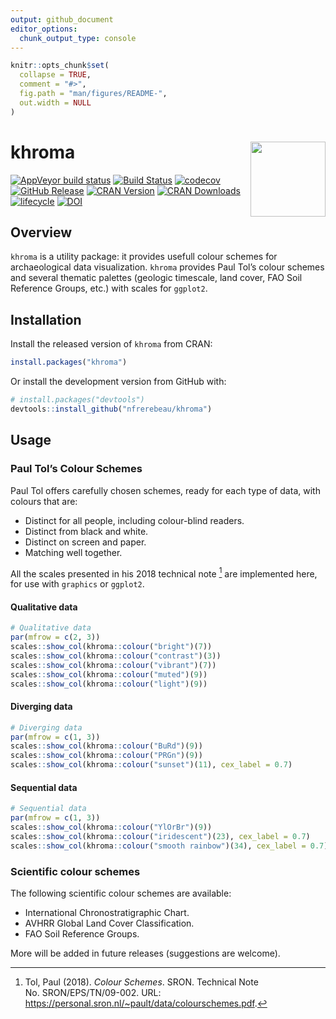 ```yaml
---
output: github_document
editor_options: 
  chunk_output_type: console
---
```


<!-- README.md is generated from README.Rmd. Please edit that file -->

```r
knitr::opts_chunk$set(
  collapse = TRUE,
  comment = "#>",
  fig.path = "man/figures/README-",
  out.width = NULL
)
```

# khroma <img width=120px src="man/figures/logo.png" align="right" />

[![AppVeyor build status](https://ci.appveyor.com/api/projects/status/github/nfrerebeau/khroma?branch=master&svg=true)](https://ci.appveyor.com/project/nfrerebeau/khroma)
[![Build Status](https://travis-ci.org/nfrerebeau/khroma.svg?branch=master)](https://travis-ci.org/nfrerebeau/khroma)
[![codecov](https://codecov.io/gh/nfrerebeau/khroma/branch/master/graph/badge.svg)](https://codecov.io/gh/nfrerebeau/khroma)
[![GitHub Release](https://img.shields.io/github/release/nfrerebeau/khroma.svg)](https://github.com/nfrerebeau/khroma/releases)
[![CRAN Version](http://www.r-pkg.org/badges/version/khroma)](https://cran.r-project.org/package=khroma)
[![CRAN Downloads](http://cranlogs.r-pkg.org/badges/khroma)](https://cran.r-project.org/package=khroma)
[![lifecycle](https://img.shields.io/badge/lifecycle-stable-brightgreen.svg)](https://www.tidyverse.org/lifecycle/#stable)
[![DOI](https://zenodo.org/badge/DOI/10.5281/zenodo.1472077.svg)](https://doi.org/10.5281/zenodo.1472077)

## Overview

`khroma` is a utility package: it provides usefull colour schemes for archaeological data visualization. `khroma` provides Paul Tol's colour schemes and several thematic palettes (geologic timescale, land cover, FAO Soil Reference Groups, etc.) with scales for `ggplot2`.

## Installation

Install the released version of `khroma` from CRAN:

```r
install.packages("khroma")
```

Or install the development version from GitHub with:

```r
# install.packages("devtools")
devtools::install_github("nfrerebeau/khroma")
```

## Usage
### Paul Tol's Colour Schemes

Paul Tol offers carefully chosen schemes, ready for each type of data, with colours that are:

* Distinct for all people, including colour-blind readers.
* Distinct from black and white.
* Distinct on screen and paper.
* Matching well together.

All the scales presented in his 2018 technical note [^1] are implemented here, for use with `graphics` or `ggplot2`.

#### Qualitative data

```r
# Qualitative data
par(mfrow = c(2, 3))
scales::show_col(khroma::colour("bright")(7))
scales::show_col(khroma::colour("contrast")(3))
scales::show_col(khroma::colour("vibrant")(7))
scales::show_col(khroma::colour("muted")(9))
scales::show_col(khroma::colour("light")(9))
```

#### Diverging data

```r
# Diverging data
par(mfrow = c(1, 3))
scales::show_col(khroma::colour("BuRd")(9))
scales::show_col(khroma::colour("PRGn")(9))
scales::show_col(khroma::colour("sunset")(11), cex_label = 0.7)
```

#### Sequential data

```r
# Sequential data
par(mfrow = c(1, 3))
scales::show_col(khroma::colour("YlOrBr")(9))
scales::show_col(khroma::colour("iridescent")(23), cex_label = 0.7)
scales::show_col(khroma::colour("smooth rainbow")(34), cex_label = 0.7)
```

### Scientific colour schemes

The following scientific colour schemes are available:

* International Chronostratigraphic Chart.
* AVHRR Global Land Cover Classification.
* FAO Soil Reference Groups.

More will be added in future releases (suggestions are welcome).

[^1]: Tol, Paul (2018). *Colour Schemes*. SRON. Technical Note No. SRON/EPS/TN/09-002. URL: <https://personal.sron.nl/~pault/data/colourschemes.pdf>.
